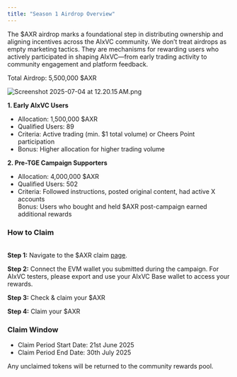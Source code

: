 ```yaml
---
title: "Season 1 Airdrop Overview"
---
```


The \$AXR airdrop marks a foundational step in distributing ownership and aligning incentives across the AIxVC community. We don’t treat airdrops as empty marketing tactics. They are mechanisms for rewarding users who actively participated in shaping AIxVC—from early trading activity to community engagement and platform feedback.

Total Airdrop: 5,500,000 \$AXR

![Screenshot 2025-07-04 at 12.20.15 AM.png](/images/Screenshot2025-07-04at12.20.15AM.png)

**1. Early AIxVC Users**

- Allocation: 1,500,000 \$AXR
- Qualified Users: 89
- Criteria: Active trading (min. \$1 total volume) or Cheers Point participation
- Bonus: Higher allocation for higher trading volume

**2. Pre-TGE Campaign Supporters**

- Allocation: 4,000,000 \$AXR
- Qualified Users: 502
- Criteria: Followed instructions, posted original content, had active X accounts\
  Bonus: Users who bought and held \$AXR post-campaign earned additional rewards

### **How to Claim**

\
**Step 1:** Navigate to the \$AXR claim [<u>page</u>](https://app.sablier.com/airdrops/campaign/0x7637a5fece1064810df523225413d31d868cdbcd-8453/).

**Step 2:** Connect the EVM wallet you submitted during the campaign. For AIxVC testers, please export and use your AIxVC Base wallet to access your rewards.

**Step 3:** Check & claim your \$AXR

**Step 4:** Claim your \$AXR

### **Claim Window**

- Claim Period Start Date: 21st June 2025
- Claim Period End Date: 30th July 2025 

Any unclaimed tokens will be returned to the community rewards pool.